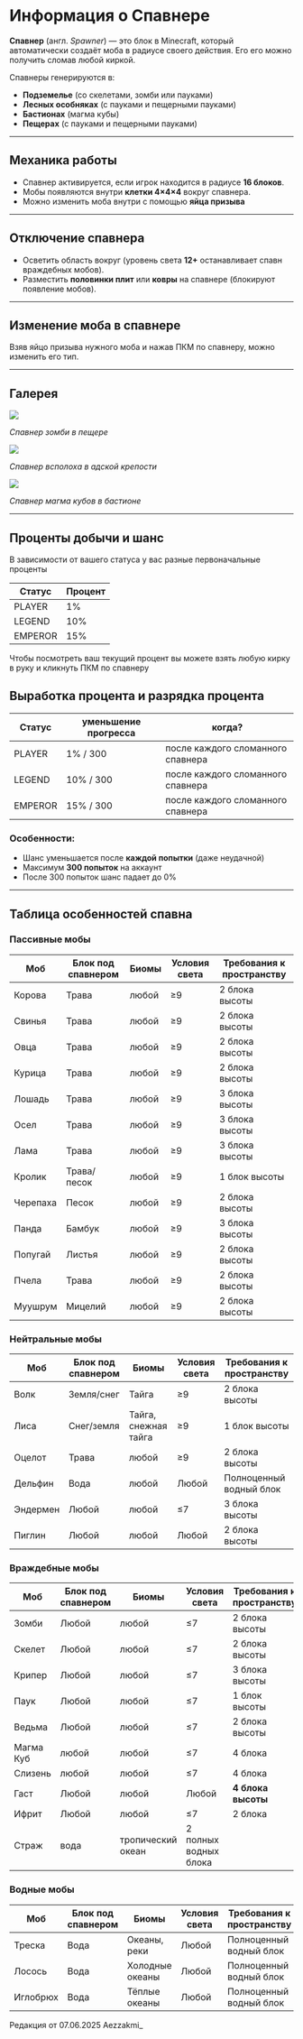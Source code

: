 # Информация о Спавнере

**Спавнер** (англ. *Spawner*) — это блок в Minecraft, который автоматически создаёт моба в радиусе своего действия. Его его можно получить сломав любой киркой.

Спавнеры генерируются в:
- **Подземелье** (со скелетами, зомби или пауками)
- **Лесных особняках** (с пауками и пещерными пауками)
- **Бастионах** (магма кубы)
- **Пещерах** (с пауками и пещерными пауками)

---

## Механика работы
- Спавнер активируется, если игрок находится в радиусе **16 блоков**.
- Мобы появляются внутри **клетки 4×4×4** вокруг спавнера.
- Можно изменить моба внутри с помощью **яйца призыва**

---

## Отключение спавнера
- Осветить область вокруг (уровень света **12+** останавливает спавн враждебных мобов).
- Разместить **половинки плит** или **ковры** на спавнере (блокируют появление мобов).

---

## Изменение моба в спавнере

Взяв яйцо призыва нужного моба и нажав ПКМ по спавнеру, можно изменить его тип.

---

## Галерея

<img src="https://raw.githubusercontent.com/mc-eternity/web-wikipages/refs/heads/master/assets/zombie.webp" />

*Спавнер зомби в пещере*

<img src="https://raw.githubusercontent.com/mc-eternity/web-wikipages/refs/heads/master/assets/blaze.webp" />

*Спавнер всполоха в адской крепости*

<img src="https://raw.githubusercontent.com/mc-eternity/web-wikipages/refs/heads/master/assets/magmacube.webp" />

*Спавнер магма кубов в бастионе*

---

## Проценты добычи и шанс

В зависимости от вашего статуса у вас разные первоначальные проценты

| Статус   | Процент |
|----------|---------|
| PLAYER   | 1%      |
| LEGEND   | 10%     |
| EMPEROR  | 15%     |

Чтобы посмотреть ваш текущий процент вы можете взять любую кирку в руку и кликнуть ПКМ по спавнеру

## Выработка процента и разрядка процента

| Статус   | уменьшение прогресса | когда? |
|----------|---------|---------|
| PLAYER   | 1% / 300      | после каждого сломанного спавнера |
| LEGEND   | 10% / 300     | после каждого сломанного спавнера |
| EMPEROR  | 15% / 300     | после каждого сломанного спавнера |

### Особенности:
- Шанс уменьшается после **каждой попытки** (даже неудачной)
- Максимум **300 попыток** на аккаунт
- После 300 попыток шанс падает до 0%

---

## Таблица особенностей спавна

### Пассивные мобы
| Моб       | Блок под спавнером | Биомы                | Условия света | Требования к пространству |
|-----------|--------------------|----------------------|---------------|---------------------------|
| Корова    | Трава             | любой        | ≥9            | 2 блока высоты            |
| Свинья    | Трава             | любой    | ≥9            | 2 блока высоты            |
| Овца      | Трава             | любой        | ≥9            | 2 блока высоты            |
| Курица    | Трава             | любой        | ≥9            | 2 блока высоты            |
| Лошадь    | Трава             | любой     | ≥9            | 3 блока высоты            |
| Осел      | Трава             | любой     | ≥9            | 3 блока высоты            |
| Лама      | Трава             | любой                 | ≥9            | 3 блока высоты            |
| Кролик    | Трава/песок       | любой     | ≥9            | 1 блок высоты             |
| Черепаха  | Песок             | любой                | ≥9            | 2 блока высоты   |
| Панда     | Бамбук            | любой   | ≥9            | 3 блока высоты            |
| Попугай   | Листья            | любой              | ≥9            | 2 блока высоты            |
| Пчела     | Трава   | любой      | ≥9            | 2 блока высоты            |
| Муушрум     | Мицелий   | любой      | ≥9            | 2 блока высоты            |

### Нейтральные мобы
| Моб               | Блок под спавнером | Биомы                     | Условия света | Требования к пространству |
|-------------------|--------------------|---------------------------|---------------|---------------------------|
| Волк              | Земля/снег        | Тайга                     | ≥9            | 2 блока высоты            |
| Лиса              | Снег/земля        | Тайга, снежная тайга      | ≥9            | 1 блок высоты             |
| Оцелот            | Трава             | любой                   | ≥9            | 2 блока высоты            |
| Дельфин           | Вода              | любой   | Любой         | Полноценный водный блок   |
| Эндермен          | Любой             | любой                       | ≤7            | 3 блока высоты            |
| Пиглин            | Любой             | любой                | Любой         | 2 блока высоты            |

### Враждебные мобы
| Моб       | Блок под спавнером | Биомы                | Условия света | Требования к пространству |
|-----------|--------------------|----------------------|---------------|---------------------------|
| Зомби     | Любой             | любой    | ≤7            | 2 блока высоты            |
| Скелет    | Любой             | любой    | ≤7            | 2 блока высоты            |
| Крипер    | Любой             | любой    | ≤7            | 3 блока высоты            |
| Паук      | Любой             | любой    | ≤7            | 1 блок высоты             |
| Ведьма    | Любой             | любой               | ≤7            | 2 блока высоты            |
| Магма Куб   | любой   | любой            | ≤7 |  4 блока
| Слизень   | любой   | любой            | ≤7 | 4 блока
| Гаст      | Любой             | любой           | Любой         | **4 блока высоты**        |
| Ифрит     | Любой             | любой         | ≤7            | 2 блока
| Страж     | вода         | тропический океан         | 2 полных водных блока     |

### Водные мобы
| Моб          | Блок под спавнером | Биомы           | Условия света | Требования к пространству |
|--------------|--------------------|-----------------|---------------|---------------------------|
| Треска       | Вода              | Океаны, реки    | Любой         | Полноценный водный блок   |
| Лосось       | Вода              | Холодные океаны | Любой         | Полноценный водный блок   |
| Иглобрюх     | Вода              | Тёплые океаны   | Любой         | Полноценный водный блок   |

<Badge bgColor="#ffad47" textColor="#000000">Редакция от 07.06.2025</Badge> <Badge bgColor="#88bfbd" textColor="#000000">Aezzakmi_</Badge>
